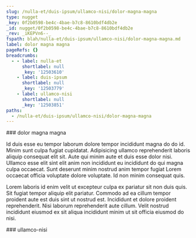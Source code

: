 ```yaml
---
slug: /nulla-et/duis-ipsum/ullamco-nisi/dolor-magna-magna
type: nugget
_key: 0f2b0598-be4c-4bae-b7c8-8610bdf4db2e
_id: nugget/0f2b0598-be4c-4bae-b7c8-8610bdf4db2e
_rev: _iKEPVn6--_
fspath: blah/nulla-et/duis-ipsum/ullamco-nisi/dolor-magna-magna.md
label: dolor magna magna
pageRefs: {}
breadcrumbs:
  - - label: nulla-et
      shortlabel: null
      _key: '12503610'
    - label: duis-ipsum
      shortlabel: null
      _key: '12503779'
    - label: ullamco-nisi
      shortlabel: null
      _key: '12503851'
paths:
  - /nulla-et/duis-ipsum/ullamco-nisi/dolor-magna-magna
---
```


<NuggetArea>
<Nugget slug="/nulla-et/duis-ipsum/ullamco-nisi/dolor-magna-magna" type="nugget" _key="0f2b0598-be4c-4bae-b7c8-8610bdf4db2e" _id="nugget/0f2b0598-be4c-4bae-b7c8-8610bdf4db2e" _rev="_iKEPVn6--_" fspath="blah/nulla-et/duis-ipsum/ullamco-nisi/dolor-magna-magna.md" label="dolor magna magna" paths="/nulla-et/duis-ipsum/ullamco-nisi/dolor-magna-magna">
<NuggetBody>
### dolor magna magna

Id duis esse eu tempor laborum dolore tempor incididunt magna do do id. Minim sunt culpa fugiat cupidatat. Adipisicing ullamco reprehenderit laboris aliquip consequat elit sit. Aute qui minim aute et duis esse dolor nisi. Ullamco esse elit sint elit anim non incididunt eu incididunt do qui magna culpa occaecat. Sunt deserunt minim nostrud anim tempor fugiat Lorem occaecat officia voluptate dolore voluptate. Id non minim consequat quis.

Lorem laboris id enim velit ut excepteur culpa ex pariatur sit non duis quis. Sit fugiat tempor aliquip elit pariatur. Commodo ad ea cillum tempor proident aute est duis sint ut nostrud est. Incididunt et dolore proident reprehenderit. Nisi laborum reprehenderit aute cillum. Velit nostrud incididunt eiusmod ex sit aliqua incididunt minim ut sit officia eiusmod do nisi.

</NuggetBody>
<Breadcrumbs>
<Crumbs>
<Crumb _key="12503610" label="nulla-et" /><Crumb _key="12503779" label="duis-ipsum" /><Crumb _key="12503851" label="ullamco-nisi" />
</Crumbs>
</Breadcrumbs>
</Nugget>

<NuggetsInbound>
</NuggetsInbound>
<NuggetsOutbound>
</NuggetsOutbound>
</NuggetArea>
<PassagesInbound>
<Passage direction="inbound" type="passage" _key="12503851" _id="passage/12503851" _rev="_iKEPVny--_" label="ullamco-nisi" passage="ullamco-nisi" fspath="blah/nulla-et/duis-ipsum/ullamco-nisi" paths="/nulla-et/duis-ipsum/ullamco-nisi" slug="/nulla-et/duis-ipsum/ullamco-nisi">
<NuggetBody>
### ullamco-nisi

</NuggetBody>
<Breadcrumbs>
<Crumbs>
<Crumb _key="12503610" label="nulla-et" /><Crumb _key="12503779" label="duis-ipsum" />
</Crumbs>
</Breadcrumbs>
</Passage>

</PassagesInbound>
<PassagesOutbound>
</PassagesOutbound>
